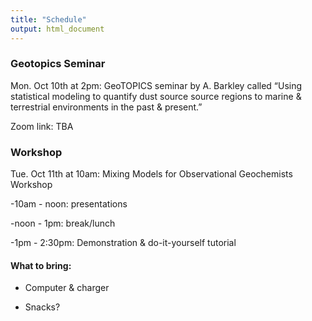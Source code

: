 ```yaml
---
title: "Schedule"
output: html_document
---
```


### Geotopics Seminar
Mon. Oct 10th at 2pm: GeoTOPICS seminar by A. Barkley called "Using statistical modeling to quantify dust source source regions to marine & terrestrial environments in the past & present."

  Zoom link: TBA

### Workshop
Tue. Oct 11th at 10am: Mixing Models for Observational Geochemists Workshop

-10am - noon: presentations

-noon - 1pm: break/lunch
  
-1pm - 2:30pm: Demonstration & do-it-yourself tutorial
  

#### What to bring:

- Computer & charger

- Snacks?